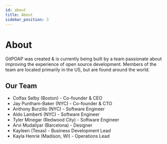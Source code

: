 ```yaml
---
id: about
title: About
sidebar_position: 3
---
```


# About

GitPOAP was created & is currently being built by a team passionate about improving the experience of open source development. Members of the team are located primarily in the US, but are found around the world.

## Our Team

- Colfax Selby (Boston) - Co-founder & CEO
- Jay Puntham-Baker (NYC) - Co-founder & CTO
- Anthony Burzillo (NYC) - Software Engineer
- Aldo Lamberti (NYC) - Software Engineer
- Tyler Minegar (Redwood City) - Software Engineer
- Arvi Mudaliyar (Barcelona) - Designer
- Kayleen (Texas) - Business Development Lead
- Kayla Henrie (Madison, WI) - Operations Lead
